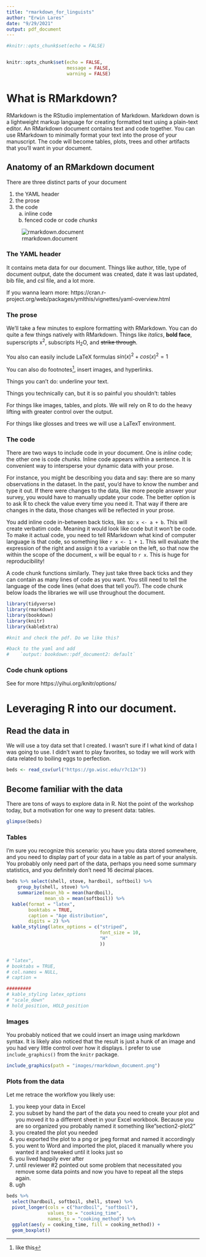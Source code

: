 ```yaml
---
title: "rmarkdown_for_linguists"
author: "Erwin Lares"
date: "9/29/2021"
output: pdf_document
---
```


```r
#knitr::opts_chunk$set(echo = FALSE)


knitr::opts_chunk$set(echo = FALSE,
                      message = FALSE,
                      warning = FALSE)

```

# What is RMarkdown?

RMarkdown is the RStudio implementation of Markdown. Markdown down is a lightweight markup language for creating formatted text using a plain-text editor. An RMarkdown document contains text and code together. You can use RMarkdown to minimally format your text into the prose of your manuscript. The code will become tables, plots, trees and other artifacts that you'll want in your document. 

## Anatomy of an RMarkdown document

There are three distinct parts of your document

1. the YAML header
1. the prose
1. the code
    a. inline code
    a.  fenced code or code _chunks_


![rmarkdown.document](images/rmarkdown_document.png)

### The YAML header

It contains meta data for our document. Things like author, title, type of document output, date the document was created, date it was last updated, bib file, and csl file, and a lot more.

If you wanna learn more: https://cran.r-project.org/web/packages/ymlthis/vignettes/yaml-overview.html

### The prose

We'll take a few minutes to explore formatting with RMarkdown. You can do quite a few things natively with RMarkdown. Things like _italics_, **bold face**, superscripts x^2^, subscripts H~2~O, and ~~strike through~~. 

You also can easily include LaTeX formulas $sin(x)^2 + cos(x)^2 = 1$ 

You can also do footnotes^[like this], insert images, and hyperlinks. 

Things you can't do: underline your text. 

Things you technically can, but it is so painful you shouldn't: tables

For things like images, tables, and plots. We will rely on R to do the heavy lifting with greater control over the output.

For things like glosses and trees we will use a LaTexT environment.

  
### The code

There are two ways to include code in your document. One is _inline_ code; the other one is code _chunks._ Inline code appears within a sentence. It is convenient way to intersperse your dynamic data with your prose. 

For instance, you might be describing you data and say: there are so many observations in the dataset. In the past, you'd have to know the number and type it out. If there were changes to the data, like more people answer your survey, you would have to manually update your code. The better option is to ask R to check the value every time you need it. That way if there are changes in the data, those changes will be reflected in your prose. 

You add inline code in-between back ticks, like so: `x <- a + b`. This will create verbatim code. Meaning it would look like code but it won't be code. To make it actual code, you need to tell RMarkdown what kind of computer language is that code, so something like `r x <- 1 + 1`. This will evaluate the expression of the right and assign it to a variable on the left, so that now the within the scope of the document, `x` will be equal to `r x`. This is huge for reproducibility!

A code chunk functions similarly. They just take three back ticks and they can contain as many lines of code as you want. You still need to tell the language of the code lines (what does that tell you?). The code chunk below loads the libraries we will use throughout the document.

```r
library(tidyverse)
library(rmarkdown)
library(bookdown)
library(knitr)
library(kableExtra)

#knit and check the pdf. Do we like this?

#back to the yaml and add
#    `output: bookdown::pdf_document2: default`

```

### Code chunk options


See for more https://yihui.org/knitr/options/

# Leveraging R into our document.

## Read the data in

We will use a toy data set that I created. I wasn't sure if I what kind of data I was going to use. I didn't want to play favorites, so today we will work with data related to boiling eggs to perfection.

```r
beds <- read_csv(url("https://go.wisc.edu/r7c12n"))
```

## Become familiar with the data

There are tons of ways to explore data in R. Not the point of the workshop today, but a motivation for one way to present data: tables. 

```r
glimpse(beds)
```

### Tables

I'm sure you recognize this scenario: you have you data stored somewhere, and you need to display part of your data in a table as part of your analysis. You probably only need part of the data, perhaps you need some summary statistics, and you definitely don't need 16 decimal places. 

```r
beds %>% select(shell, stove, hardboil, softboil) %>% 
    group_by(shell, stove) %>% 
    summarize(mean_hb = mean(hardboil), 
              mean_sb = mean(softboil)) %>% 
  kable(format = "latex",
        booktabs = TRUE,
        caption = "Age distribution", 
        digits = 2) %>% 
  kable_styling(latex_options = c("striped",
                                  font_size = 10,
                                  "H"
                                  )) 


# "latex",
# booktabs = TRUE,
# col.names = NULL, 
# caption = 

#########
# kable_styling latex_options 
# "scale_down"
# hold_position, HOLD_position
```

### Images 

You probably noticed that we could insert an image using markdown syntax. It is likely also noticed that the result is just a hunk of an image and you had very little control over how it displays. I prefer to use `include_graphics()` from the `knitr` package.

```r
include_graphics(path = "images/rmarkdown_document.png")
```

### Plots from the data

Let me retrace the workflow you likely use:

1. you keep your data in Excel
1. you subset by hand the part of the data you need to create your plot and you moved it to a different sheet in your Excel workbook. Because you are so organized you probably named it something like"section2-plot2" 
1. you created the plot you needed
1. you exported the plot to a png or jpeg format and named it accordingly
1. you went to Word and imported the plot, placed it manually where you wanted it and tweaked until it looks just so
1. you lived happily ever after 
1. until reviewer #2 pointed out some problem that necessitated you remove some data points and now  you have to repeat all the steps again. 
1. ugh 

```r
beds %>% 
  select(hardboil, softboil, shell, stove) %>% 
  pivot_longer(cols = c("hardboil", "softboil"), 
               values_to = "cooking_time", 
               names_to = "cooking_method") %>% 
  ggplot(aes(y = cooking_time, fill = cooking_method)) +
  geom_boxplot()
```

